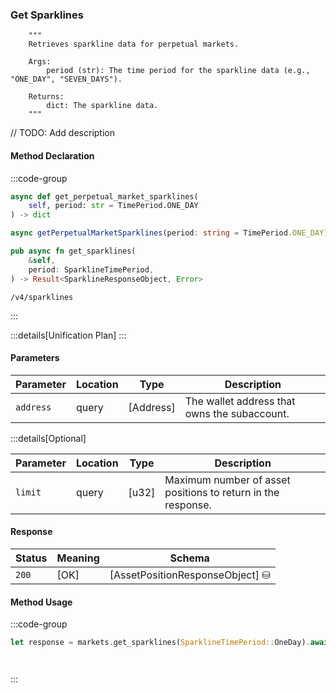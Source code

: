 ### Get Sparklines

        """
        Retrieves sparkline data for perpetual markets.

        Args:
            period (str): The time period for the sparkline data (e.g., "ONE_DAY", "SEVEN_DAYS").

        Returns:
            dict: The sparkline data.
        """

// TODO: Add description

#### Method Declaration

:::code-group

```python [Python]
async def get_perpetual_market_sparklines(
    self, period: str = TimePeriod.ONE_DAY
) -> dict
```

```typescript [TypeScript]
async getPerpetualMarketSparklines(period: string = TimePeriod.ONE_DAY): Promise<Data>
```

```rust [Rust]
pub async fn get_sparklines(
    &self,
    period: SparklineTimePeriod,
) -> Result<SparklineResponseObject, Error>
```

```url [API]
/v4/sparklines
```

:::

:::details[Unification Plan]
:::

#### Parameters

| Parameter           | Location | Type               | Description                                                           |
| ------------------- | -------- | ------------------ | --------------------------------------------------------------------- |
| `address`           | query    | [Address]          | The wallet address that owns the subaccount.                          |

:::details[Optional]

| Parameter                     | Location | Type                      | Description                                                  |
| ----------------------------- | -------- | ------------------------- | ------------------------------------------------------------ |
| `limit`                       | query    | [u32]                     | Maximum number of asset positions to return in the response. |

#### Response

| Status | Meaning     | Schema                          |
| ------ | ----------- | ------------------------------- |
| `200`  | [OK]        | [AssetPositionResponseObject] ⛁ |

#### Method Usage

:::code-group

```rust [Rust]
let response = markets.get_sparklines(SparklineTimePeriod::OneDay).await?;
```

```python [Python]

```

```typescript [TypeScript]

```

:::
